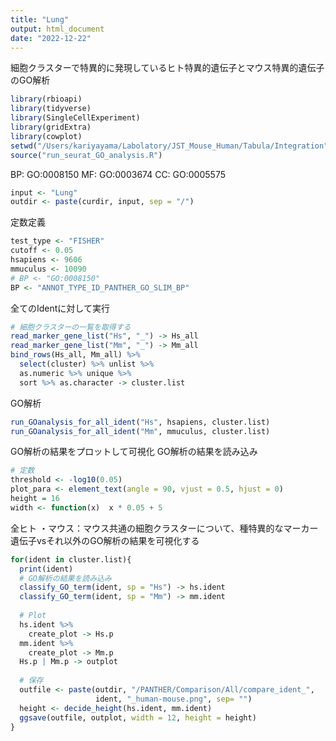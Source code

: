 ```yaml
---
title: "Lung"
output: html_document
date: "2022-12-22"
---
```

細胞クラスターで特異的に発現しているヒト特異的遺伝子とマウス特異的遺伝子のGO解析
```r
library(rbioapi)
library(tidyverse)
library(SingleCellExperiment)
library(gridExtra)
library(cowplot)
setwd("/Users/kariyayama/Labolatory/JST_Mouse_Human/Tabula/Integration")
source("run_seurat_GO_analysis.R")
```

BP: GO:0008150
MF: GO:0003674
CC: GO:0005575
```r
input <- "Lung"
outdir <- paste(curdir, input, sep = "/")
```

定数定義
```r
test_type <- "FISHER"
cutoff <- 0.05
hsapiens <- 9606
mmuculus <- 10090
# BP <- "GO:0008150"
BP <- "ANNOT_TYPE_ID_PANTHER_GO_SLIM_BP"
```

全てのIdentに対して実行
```r
# 細胞クラスターの一覧を取得する                                             
read_marker_gene_list("Hs", "_") -> Hs_all
read_marker_gene_list("Mm", "_") -> Mm_all
bind_rows(Hs_all, Mm_all) %>%
  select(cluster) %>% unlist %>%
  as.numeric %>% unique %>%
  sort %>% as.character -> cluster.list
```

GO解析
```r
run_GOanalysis_for_all_ident("Hs", hsapiens, cluster.list)
run_GOanalysis_for_all_ident("Mm", mmuculus, cluster.list)
```
GO解析の結果をプロットして可視化
GO解析の結果を読み込み
```r
# 定数
threshold <- -log10(0.05)
plot_para <- element_text(angle = 90, vjust = 0.5, hjust = 0)
height = 16
width <- function(x)  x * 0.05 + 5
```  

全ヒト ・マウス：マウス共通の細胞クラスターについて、種特異的なマーカー遺伝子vsそれ以外のGO解析の結果を可視化する
```r
for(ident in cluster.list){
  print(ident)
  # GO解析の結果を読み込み
  classify_GO_term(ident, sp = "Hs") -> hs.ident
  classify_GO_term(ident, sp = "Mm") -> mm.ident
  
  # Plot
  hs.ident %>%
    create_plot -> Hs.p
  mm.ident %>%
    create_plot -> Mm.p
  Hs.p | Mm.p -> outplot
  
  # 保存
  outfile <- paste(outdir, "/PANTHER/Comparison/All/compare_ident_",
                   ident, "_human-mouse.png", sep= "")
  height <- decide_height(hs.ident, mm.ident)
  ggsave(outfile, outplot, width = 12, height = height)
}
```


